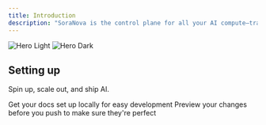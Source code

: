 ```yaml
---
title: Introduction
description: "SoraNova is the control plane for all your AI compute—train, deploy, and monitor models at scale across any infrastructure, with zero hassle."
---
```


<img
  className="block dark:hidden"
  src="/images/webpage.png"
  alt="Hero Light"
/>
<img
  className="hidden dark:block"
  src="/images/webpage.png"
  alt="Hero Dark"
/>

## Setting up

Spin up, scale out, and ship AI.

<CardGroup cols={2}>
  <Card
    title="Deploy a Model"
    icon="pen-to-square"
    href="/quickstart"
  >
    Get your docs set up locally for easy development
  </Card>
  <Card
    title="Seed Custom Models"
    icon="code"
    href="/quickstart/model-seeding"
  >
    Preview your changes before you push to make sure they're perfect
  </Card>
</CardGroup>
